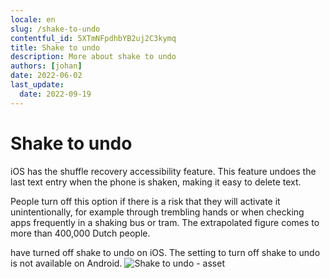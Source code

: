 ```yaml
---
locale: en
slug: /shake-to-undo
contentful_id: 5XTmNFpdhbYB2uj2C3kymq
title: Shake to undo
description: More about shake to undo 
authors: [johan]
date: 2022-06-02
last_update:
  date: 2022-09-19
---
```


# Shake to undo

iOS has the shuffle recovery accessibility feature. This feature undoes the last text entry when the phone is shaken, making it easy to delete text.

People turn off this option if there is a risk that they will activate it unintentionally, for example through trembling hands or when checking apps frequently in a shaking bus or tram. The extrapolated figure comes to more than 400,000 Dutch people.

<TwoColumnBlock>
  <LeftColumn>
    <ColumnRow>
      <PercentageBlock
        metrics={[
          { title: 'Shake to undo off', key: 'ios-accessibility_is_shake_to_undo_enabled-false', isPercentage: true }
        ]}
        label="More about shake to undo"
        url="/en/stats/shake-to-undo">
        have turned off shake to undo on iOS.
      </PercentageBlock>
    </ColumnRow>
  </LeftColumn>
  <RightColumn>
    <ColumnRow>
      <TextBlock showBackgroundColor={true}>
        The setting to turn off shake to undo is not available on Android.
        <CustomLink
          url="/en/stats/shake-to-undo"
          label="More about shake to undo"
        />
      </TextBlock>
    </ColumnRow>
  </RightColumn>
</TwoColumnBlock>

<Image src="/img/light/ov-2.2cab03c.jpg" alt="Shake to undo - asset"/>
